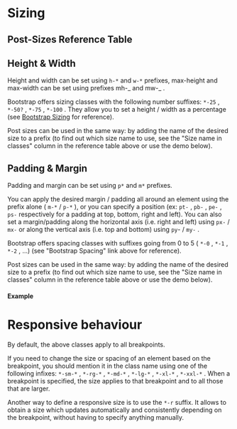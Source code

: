 
<Meta of={SizingStories} />

# Sizing

## Post-Sizes Reference Table

<Canvas of={SizingStories.Table} />

## Height & Width

Height and width can be set using `h-*` and `w-*` prefixes, max-height and max-width can be set using prefixes mh-_ and mw-_ .

Bootstrap offers sizing classes with the following number suffixes: `*-25` , `*-50?` , `*-75` , `*-100` . They allow you to set a height / width as a percentage (see [Bootstrap Sizing](https://getbootstrap.com/docs/5.3/utilities/sizing/) for reference).

Post sizes can be used in the same way: by adding the name of the desired size to a prefix (to find out which size name to use, see the "Size name in classes" column in the reference table above or use the demo below).

## Padding & Margin

Padding and margin can be set using `p*` and `m*` prefixes.

You can apply the desired margin / padding all around an element using the prefix alone ( `m-*` / `p-*` ), or you can specify a position (ex: `pt-` , `pb-` , `pe-` , `ps-` respectively for a padding at top, bottom, right and left). You can also set a margin/padding along the horizontal axis (i.e. right and left) using `px-` / `mx-` or along the vertical axis (i.e. top and bottom) using `py`- / `my-` .

Bootstrap offers spacing classes with suffixes going from 0 to 5 ( `*-0` , `*-1` , `*-2` , ...) (see "Bootstrap Spacing" link above for reference).

Post sizes can be used in the same way: by adding the name of the desired size to a prefix (to find out which size name to use, see the "Size name in classes" column in the reference table above or use the demo below).

#### Example

<Canvas of={SizingStories.MarginPadding} />
<div className="hide-col-default">
  <Controls of={SizingStories.MarginPadding} />
</div>

# Responsive behaviour

By default, the above classes apply to all breakpoints.

If you need to change the size or spacing of an element based on the breakpoint, you should mention it in the class name using one of the following infixes: `*-sm-*` , `*-rg-*` , `*-md-*` , `*-lg-*` , `*-xl-*` , `*-xxl-*` . When a breakpoint is specified, the size applies to that breakpoint and to all those that are larger.

Another way to define a responsive size is to use the `*-r` suffix. It allows to obtain a size which updates automatically and consistently depending on the breakpoint, without having to specify anything manually.
